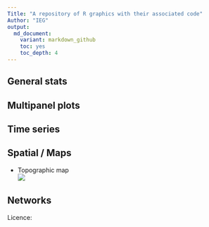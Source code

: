 ```yaml
---
Title: "A repository of R graphics with their associated code"
Author: "IEG"
output:
  md_document:
    variant: markdown_github
    toc: yes
    toc_depth: 4
---
```



## General stats




## Multipanel plots 




## Time series



## Spatial / Maps

  * Topographic map  
    [![](figures/topomap.png)](http://github.com/Pakillo/R-figures/blob/master/Spatial/topomap.Rmd)




## Networks




Licence: 

